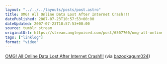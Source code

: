 ```yaml
---
layout: "../../../layouts/posts/post.astro"
title: OMG! All Online Data Lost After Internet Crash!!!
datePublished: 2007-07-23T10:57:53+00:00
dateUpdated: 2007-07-23T10:57:53+00:00
source: tumblr stream
originalUrl: https://stream.anglepoised.com/post/6507760/omg-all-online-data-lost-after-internet-crash
tags: ["linklog"]
format: "video"
---
```


[OMG! All Online Data Lost After Internet Crash!!!][1] (via [bazookagum024][1])

[1]: https://www.youtube.com/watch?v=z4vDClhnJjs
[2]: http://youtube.com/user/bazookagum024
